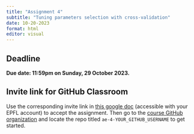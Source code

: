 ```yaml
---
title: "Assignment 4"
subtitle: "Tuning parameters selection with cross-validation"
date: 10-20-2023
format: html
editor: visual
---
```


::: callout-important
# Deadline

**Due date: 11:59pm on Sunday, 29 October 2023.**
:::

::: {.callout-note collapse="true"}
# Invite link for GitHub Classroom

Use the corresponding invite link in [this google doc](https://docs.google.com/document/d/1XTO7obXEr2Yxllxk48wnZ5e49ptPGMsMyl40KEZDGRg/edit?usp=sharing) (accessible with your EPFL account) to accept the assignment. Then go to the [course GitHub organization](https://github.com/MATH-517) and locate the repo titled `ae-4-YOUR_GITHUB_USERNAME` to get started.
:::

